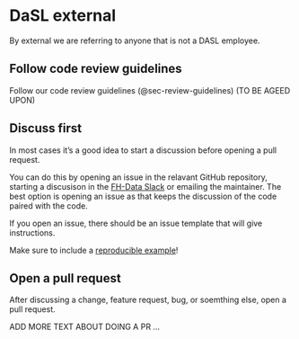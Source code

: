 # DaSL external {#sec-review-external}

By external we are referring to anyone that is not a DASL employee.

## Follow code review guidelines

Follow our code review guidelines (@sec-review-guidelines) (TO BE AGEED UPON)

## Discuss first

In most cases it's a good idea to start a discussion before opening a pull request.

You can do this by opening an issue in the relavant GitHub repository, starting a discusison in the [FH-Data Slack](https://fhdata.slack.com/) or emailing the maintainer. The best option is opening an issue as that keeps the discussion of the code paired with the code.

If you open an issue, there should be an issue template that will give instructions.

Make sure to include a [reproducible example](https://www.tidyverse.org/help/#reprex)!

## Open a pull request

After discussing a change, feature request, bug, or soemthing else, open a pull request.

ADD MORE TEXT ABOUT DOING A PR ...
